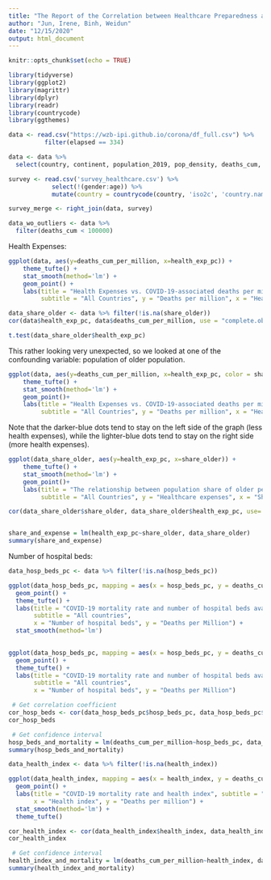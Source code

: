 ```yaml
---
title: "The Report of the Correlation between Healthcare Preparedness and COVID-19 Mortality"
author: "Jun, Irene, Binh, Weidun"
date: "12/15/2020"
output: html_document
---
```


```r
knitr::opts_chunk$set(echo = TRUE) 
```

```r
library(tidyverse)
library(ggplot2)
library(magrittr)
library(dplyr)
library(readr)
library(countrycode)
library(ggthemes)
```

```r
data <- read.csv("https://wzb-ipi.github.io/corona/df_full.csv") %>%
          filter(elapsed == 334)
```

```r
data <- data %>%
  select(country, continent, population_2019, pop_density, deaths_cum, deaths_cum_per_million, health_exp_pc, hosp_beds_pc, health_index, share_older)  
```

```r
survey <- read.csv('survey_healthcare.csv') %>%
            select(!(gender:age)) %>%
            mutate(country = countrycode(country, 'iso2c', 'country.name'))
```

```r
survey_merge <- right_join(data, survey)
```

```r
data_wo_outliers <- data %>%
  filter(deaths_cum < 100000)

```

Health Expenses:

```r
ggplot(data, aes(y=deaths_cum_per_million, x=health_exp_pc)) +
    theme_tufte() +
    stat_smooth(method='lm') +
    geom_point() +
    labs(title = "Health Expenses vs. COVID-19-associated deaths per million",
         subtitle = "All Countries", y = "Deaths per million", x = "Health Expensees")

data_share_older <- data %>% filter(!is.na(share_older))
cor(data$health_exp_pc, data$deaths_cum_per_million, use = "complete.obs")

t.test(data_share_older$health_exp_pc)
```

This rather looking very unexpected, so we looked at one of the confounding variable: population of older population.


```r
ggplot(data, aes(y=deaths_cum_per_million, x=health_exp_pc, color = share_older)) +
    theme_tufte() +
    stat_smooth(method='lm') +
    geom_point()+
    labs(title = "Health Expenses vs. COVID-19-associated deaths per million",
         subtitle = "All Countries", y = "Deaths per million", x = "Health Expenses")


```

Note that the darker-blue dots tend to stay on the left side of the graph (less health expenses), while the 
lighter-blue dots tend to stay on the right side (more health expenses).

```r

ggplot(data_share_older, aes(y=health_exp_pc, x=share_older)) +
    theme_tufte() +
    stat_smooth(method='lm') +
    geom_point()+
    labs(title = "The relationship between population share of older people and healthcare expenses",
         subtitle = "All Countries", y = "Healthcare expenses", x = "Share of older population")

cor(data_share_older$share_older, data_share_older$health_exp_pc, use='complete.obs')


share_and_expense = lm(health_exp_pc~share_older, data_share_older)
summary(share_and_expense)
```



Number of hospital beds:

```r
data_hosp_beds_pc <- data %>% filter(!is.na(hosp_beds_pc))

ggplot(data_hosp_beds_pc, mapping = aes(x = hosp_beds_pc, y = deaths_cum_per_million)) +
  geom_point() +
  theme_tufte() +
  labs(title = "COVID-19 mortality rate and number of hospital beds available", 
       subtitle = "All countries", 
       x = "Number of hospital beds", y = "Deaths per Million") +
  stat_smooth(method='lm')

  
ggplot(data_hosp_beds_pc, mapping = aes(x = hosp_beds_pc, y = deaths_cum_per_million, color = continent)) +
  geom_point() +
  theme_tufte() +
  labs(title = "COVID-19 mortality rate and number of hospital beds available", 
       subtitle = "All countries", 
       x = "Number of hospital beds", y = "Deaths per Million")

 # Get correlation coefficient
cor_hosp_beds <- cor(data_hosp_beds_pc$hosp_beds_pc, data_hosp_beds_pc$deaths_cum_per_million, use = "complete.obs")
cor_hosp_beds

 # Get confidence interval
hosp_beds_and_mortality = lm(deaths_cum_per_million~hosp_beds_pc, data_hosp_beds_pc)
summary(hosp_beds_and_mortality)
```


```r
data_health_index <- data %>% filter(!is.na(health_index))

ggplot(data_health_index, mapping = aes(x = health_index, y = deaths_cum_per_million)) +
  geom_point() +
  labs(title = "COVID-19 mortality rate and health index", subtitle = "All countries", 
       x = "Health index", y = "Deaths per million") +
  stat_smooth(method='lm') +
  theme_tufte()

cor_health_index <- cor(data_health_index$health_index, data_health_index$deaths_cum_per_million, use = "complete.obs")
cor_health_index

 # Get confidence interval
health_index_and_mortality = lm(deaths_cum_per_million~health_index, data_health_index)
summary(health_index_and_mortality)
```



